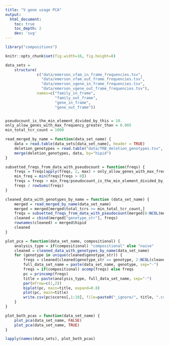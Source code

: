 ```yaml
---
title: "V gene usage PCA"
output:
  html_document:
    toc: true
    toc_depth: 2
    dev: 'svg'
---
```

```r

library("compositions")

knitr::opts_chunk$set(fig.width=16, fig.height=8)

data_sets =
    structure(
              c("data/emerson_vfam_in_frame_frequencies.tsv",
                "data/emerson_vfam_out_frame_frequencies.tsv",
                "data/emerson_vgene_in_frame_frequencies.tsv",
                "data/emerson_vgene_out_frame_frequencies.tsv"),
              names=c("family_in_frame",
                      "family_out_frame",
                      "gene_in_frame",
                      "gene_out_frame"))


pseudocount_is_the_min_element_divided_by_this = 10.
only_allow_genes_with_max_frequency_greater_than = 0.005
min_total_tcr_count = 1000

read_merged_by_name = function(data_set_name) {
    data = read.table(data_sets[data_set_name], header = TRUE)
    deletion_genotypes = read.table("data/TRB_deletion_genotypes.tsv", header = TRUE)
    merge(deletion_genotypes, data, by="hipid")
}

subsetted_freqs_from_data_with_pseudocount = function(freqs) {
    freqs = freqs[apply(freqs, 2, max) > only_allow_genes_with_max_frequency_greater_than]
    min_freq = min(freqs[freqs > 0])
    freqs = freqs + min_freq/pseudocount_is_the_min_element_divided_by_this
    freqs / rowSums(freqs)
}

cleaned_data_with_genotypes_by_name = function (data_set_name) {
    merged = read_merged_by_name(data_set_name)
    merged = merged[merged$total_tcrs >= min_total_tcr_count,]
    freqs = subsetted_freqs_from_data_with_pseudocount(merged[6:NCOL(merged)])
    cleaned = cbind(merged["genotype_str"], freqs)
    rownames(cleaned) = merged$hipid
    cleaned
}

plot_pca = function(data_set_name, compositional) {
    analysis_type = if(compositional) "compositional" else "naive"
    cleaned = cleaned_data_with_genotypes_by_name(data_set_name)
    for (genotype in unique(cleaned$genotype_str)) {
        freqs = cleaned[cleaned$genotype_str == genotype, 2:NCOL(cleaned)]
        full_data_set_name = paste(data_set_name, genotype, sep="-")
        freqs = if(compositional) acomp(freqs) else freqs
        pc = princomp(freqs)
        title = paste(analysis_type, full_data_set_name, sep="-")
        par(mfrow=c(1,2))
        biplot(pc, main=title, expand=0.8)
        plot(pc, main=title)
        write.csv(pc$scores[,1:10], file=paste0("_ignore/", title, ".csv"))
    }
}

plot_both_pcas = function(data_set_name) {
    plot_pca(data_set_name, FALSE)
    plot_pca(data_set_name, TRUE)
}

```


```r

lapply(names(data_sets), plot_both_pcas)

```
